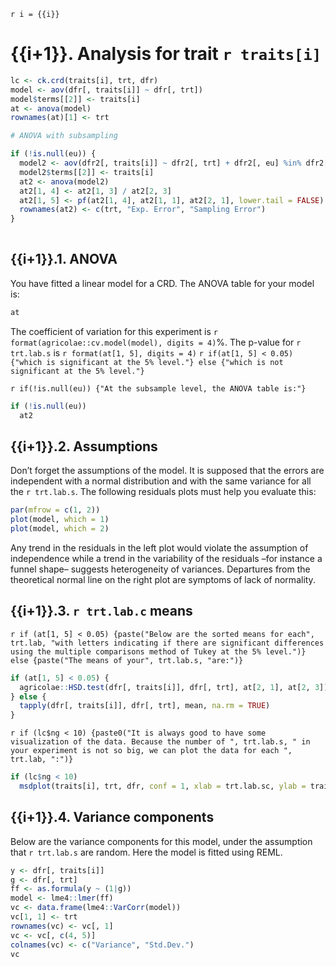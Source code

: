 `r i = {{i}}`

# {{i+1}}. Analysis for trait `r traits[i]`

```r
lc <- ck.crd(traits[i], trt, dfr)
model <- aov(dfr[, traits[i]] ~ dfr[, trt])
model$terms[[2]] <- traits[i]
at <- anova(model)
rownames(at)[1] <- trt

# ANOVA with subsampling

if (!is.null(eu)) {
  model2 <- aov(dfr2[, traits[i]] ~ dfr2[, trt] + dfr2[, eu] %in% dfr2[, trt])
  model2$terms[[2]] <- traits[i]
  at2 <- anova(model2)
  at2[1, 4] <- at2[1, 3] / at2[2, 3]
  at2[1, 5] <- pf(at2[1, 4], at2[1, 1], at2[2, 1], lower.tail = FALSE)
  rownames(at2) <- c(trt, "Exp. Error", "Sampling Error")
}
  
```

## {{i+1}}.1. ANOVA

You have fitted a linear model for a CRD. The ANOVA table for your model is:

```r
at
```

The coefficient of variation for this experiment is `r format(agricolae::cv.model(model), digits = 4)`%.
The p-value for `r trt.lab.s` is `r format(at[1, 5], digits = 4)`
`r if(at[1, 5] < 0.05) {"which is significant at the 5% level."} else {"which is not significant at the 5% level."}`

`r if(!is.null(eu)) {"At the subsample level, the ANOVA table is:"}`

```r
if (!is.null(eu))
  at2
```

## {{i+1}}.2. Assumptions

Don't forget the assumptions of the model. It is supposed that the errors are independent with a normal distribution and with the same variance for all the `r trt.lab.s`. The following residuals plots must help you evaluate this:

```r
par(mfrow = c(1, 2))
plot(model, which = 1)
plot(model, which = 2)
```

Any trend in the residuals in the left plot would violate the assumption of independence while a trend in the variability of the residuals --for instance a funnel shape-- suggests heterogeneity of variances. Departures from the theoretical normal line on the right plot are symptoms of lack of normality.

## {{i+1}}.3. `r trt.lab.c` means

`r if (at[1, 5] < 0.05) {paste("Below are the sorted means for each", trt.lab, "with letters indicating if there are significant differences using the multiple comparisons method of Tukey at the 5% level.")} else {paste("The means of your", trt.lab.s, "are:")}`

```r
if (at[1, 5] < 0.05) {
  agricolae::HSD.test(dfr[, traits[i]], dfr[, trt], at[2, 1], at[2, 3])$groups
} else {
  tapply(dfr[, traits[i]], dfr[, trt], mean, na.rm = TRUE)
}
```

`r if (lc$ng < 10) {paste0("It is always good to have some visualization of the data. Because the number of ", trt.lab.s, " in your experiment is not so big, we can plot the data for each ", trt.lab, ":")}`

```r
if (lc$ng < 10)
  msdplot(traits[i], trt, dfr, conf = 1, xlab = trt.lab.sc, ylab = traits[i], pch = 4)
```

## {{i+1}}.4. Variance components

Below are the variance components for this model, under the assumption that `r trt.lab.s` are random. Here the model is fitted using REML.

```r
y <- dfr[, traits[i]]
g <- dfr[, trt]
ff <- as.formula(y ~ (1|g))
model <- lme4::lmer(ff)
vc <- data.frame(lme4::VarCorr(model))
vc[1, 1] <- trt
rownames(vc) <- vc[, 1]
vc <- vc[, c(4, 5)]
colnames(vc) <- c("Variance", "Std.Dev.")
vc
```
